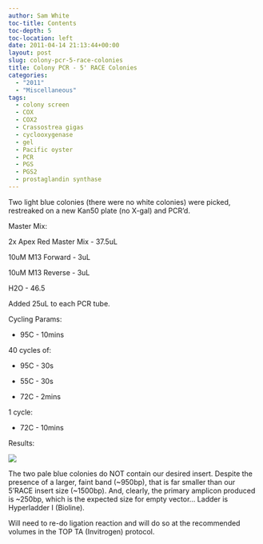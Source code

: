 ```yaml
---
author: Sam White
toc-title: Contents
toc-depth: 5
toc-location: left
date: 2011-04-14 21:13:44+00:00
layout: post
slug: colony-pcr-5-race-colonies
title: Colony PCR - 5' RACE Colonies
categories:
  - "2011"
  - "Miscellaneous"
tags:
  - colony screen
  - COX
  - COX2
  - Crassostrea gigas
  - cyclooxygenase
  - gel
  - Pacific oyster
  - PCR
  - PGS
  - PGS2
  - prostaglandin synthase
---
```


Two light blue colonies (there were no white colonies) were picked, restreaked on a new Kan50 plate (no X-gal) and PCR'd.

Master Mix:

2x Apex Red Master Mix - 37.5uL

10uM M13 Forward - 3uL

10uM M13 Reverse - 3uL

H2O - 46.5

Added 25uL to each PCR tube.

Cycling Params:




    
  * 95C - 10mins



40 cycles of:


    
  * 95C - 30s

    
  * 55C - 30s

    
  * 72C - 2mins



1 cycle:


    
  * 72C - 10mins



Results:

![](https://eagle.fish.washington.edu/Arabidopsis/20110415-01.jpg)

The two pale blue colonies do NOT contain our desired insert. Despite the presence of a larger, faint band (~950bp), that is far smaller than our 5'RACE insert size (~1500bp). And, clearly, the primary amplicon produced is ~250bp, which is the expected size for empty vector... Ladder is Hyperladder I (Bioline).

Will need to re-do ligation reaction and will do so at the recommended volumes in the TOP TA (Invitrogen) protocol.
